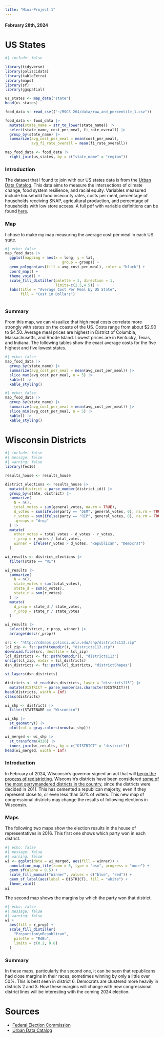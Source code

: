 ```yaml
---
title: "Mini-Project 1"
---
```

#### February 28th, 2024

# US States

```r
#| include: false

library(tidyverse)
library(poliscidata)
library(kableExtra)
library(maps)
library(sf)
library(ggspatial)

us_states <- map_data("state")
head(us_states)

food_data <- read_csv(("~/MSCS 264/data/raw_and_percentile_1.csv"))

food_data <- food_data |>
  mutate(state_name = str_to_lower(state_name)) |>
  select(state_name, cost_per_meal, fi_rate_overall) |>
  group_by(state_name) |>
  summarize(avg_cost_per_meal = mean(cost_per_meal),
            avg_fi_rate_overall = mean(fi_rate_overall))

map_food_data <- food_data |>
  right_join(us_states, by = c("state_name" = "region"))
```

### Introduction

The dataset that I found to join with our US states data is from the [Urban Data Catalog](https://datacatalog.urban.org/dataset/food-systems-resilience-and-equity). This data aims to measure the intersections of climate change, food system resilience, and racial equity. Variables measured include household food insecurity rates, costs per meal, percentage of households receiving SNAP, agricultural production, and percentage of households with low store access. A full pdf with variable definitions can be found [here](https://datacatalog.urban.org/sites/default/files/data-dictionary-files/technical-appendix.pdf).

### Map

I chose to make my map measuring the average cost per meal in each US state.

```r
#| echo: false
map_food_data |>
  ggplot(mapping = aes(x = long, y = lat,
                          group = group)) + 
  geom_polygon(aes(fill = avg_cost_per_meal), color = "black") + 
  coord_map() + 
  theme_void() +  
  scale_fill_distiller(palette = 3, direction = 1,
                       limits=c(2.5,4.5)) +
  labs(title = "Average Cost Per Meal by US State",
       fill = "Cost in Dollars")
  
```

### Summary

From this map, we can visualize that high meal costs correlate more strongly with states on the coasts of the US. Costs range from about \$2.90 to \$4.50. Average meal prices are highest in District of Columbia, Massachusetts, and Rhode Island. Lowest prices are in Kentucky, Texas, and Indiana. The following tables show the exact average costs for the five highest and five lowest states.

```r
#| echo: false
map_food_data |>
  group_by(state_name) |>
  summarize(avg_cost_per_meal = mean(avg_cost_per_meal)) |>
  slice_max(avg_cost_per_meal, n = 5) |>
  kable() |>
  kable_styling()
```

```r
#| echo: false
map_food_data |>
  group_by(state_name) |>
  summarize(avg_cost_per_meal = mean(avg_cost_per_meal)) |>
  slice_min(avg_cost_per_meal, n = 5) |>
  kable() |>
  kable_styling()
```

# Wisconsin Districts

```r
#| include: false
#| message: false
#| warning: false
library(fec16)

results_house <- results_house

district_elections <- results_house |>
  mutate(district = parse_number(district_id)) |>
  group_by(state, district) |>
  summarize(
    N = n(), 
    total_votes = sum(general_votes, na.rm = TRUE),
    d_votes = sum(ifelse(party == "DEM", general_votes, 0), na.rm = TRUE),
    r_votes = sum(ifelse(party == "REP", general_votes, 0), na.rm = TRUE),
    .groups = "drop"
  ) |>
  mutate(
    other_votes = total_votes - d_votes - r_votes,
    r_prop = r_votes / total_votes,  
    winner = ifelse(r_votes > d_votes, "Republican", "Democrat")
  )

wi_results <- district_elections |>
  filter(state == "WI")

wi_results |>
  summarize(
    N = n(), 
    state_votes = sum(total_votes), 
    state_d = sum(d_votes), 
    state_r = sum(r_votes)
  ) |>
  mutate(
    d_prop = state_d / state_votes, 
    r_prop = state_r / state_votes
  )

wi_results |>
  select(district, r_prop, winner) |>
  arrange(desc(r_prop))

src <- "http://cdmaps.polisci.ucla.edu/shp/districts113.zip"
lcl_zip <- fs::path(tempdir(), "districts113.zip")
download.file(src, destfile = lcl_zip)
lcl_districts <- fs::path(tempdir(), "districts113")
unzip(lcl_zip, exdir = lcl_districts)
dsn_districts <- fs::path(lcl_districts, "districtShapes")

st_layers(dsn_districts)

districts <- st_read(dsn_districts, layer = "districts113") |>
  mutate(DISTRICT = parse_number(as.character(DISTRICT)))
head(districts, width = Inf)
class(districts)

wi_shp <- districts |>
  filter(STATENAME == "Wisconsin")

wi_shp |>
  st_geometry() |>
  plot(col = gray.colors(nrow(wi_shp)))

wi_merged <- wi_shp |>
  st_transform(4326) |>
  inner_join(wi_results, by = c("DISTRICT" = "district"))
head(wi_merged, width = Inf)
```

### Introduction

In February of 2024, Wisconsin's governor signed an act that will [begin the process of redistricting](https://www.jsonline.com/story/news/politics/elections/2024/02/22/wisconsin-has-new-legislative-maps-are-congressional-maps-next/72697386007/). Wisconsin's districts have been considered [some of the most gerrymandered districts in the country](https://www.theguardian.com/us-news/2023/nov/20/deliberate-and-anti-democratic-wisconsin-grapples-with-partisan-gerrymandering#:~:text=The%20case%2C%20Clarke%20v%20Wisconsin,most%20gerrymandered%20in%20the%20US.), since the districts were decided in 2011. This has cemented a republican majority, even if they represent close to, or even less than 50% of voters. This new map of congressional districts may change the results of following elections in Wisconsin.

### Maps

The following two maps show the election results in the house of representatives in 2016. This first one shows which party won in each district.

```r
#| echo: false
#| message: false
#| warning: false
wi <- ggplot(data = wi_merged, aes(fill = winner)) +
  annotation_map_tile(zoom = 6, type = "osm", progress = "none") + 
  geom_sf(alpha = 0.5) +
  scale_fill_manual("Winner", values = c("blue", "red")) + 
  geom_sf_label(aes(label = DISTRICT), fill = "white") + 
  theme_void()
wi
```

The second map shows the margins by which the party won that district.

```r
#| echo: false
#| message: false
#| warning: false
wi +
  aes(fill = r_prop) + 
  scale_fill_distiller(
    "Proportion\nRepublican", 
    palette = "RdBu", 
    limits = c(0.2, 0.8)
  )
```

### Summary

In these maps, particularly the second one, it can be seen that republicans had close margins in their races, sometimes winning by only a little over 50%. This is best seen in district 6. Democrats are clustered more heavily in districts 2 and 3. How these margins will change with new congressional district lines will be interesting with the coming 2024 election.

# Sources

-   [Federal Election Commission](https://www.fec.gov/data/browse-data/?tab=bulk-data)
-   [Urban Data Catalog](https://datacatalog.urban.org/dataset/food-systems-resilience-and-equity)
